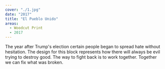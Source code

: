 ```yaml
---
cover: "./1.jpg"
date: "2017"
title: "El Pueblo Unido"
areas:
  - Woodcut Print
  - 2017
---
```


The year after Trump's election certain people began to spread hate without hesitation. The design for this block represents how there will always be evil trying to destroy good. The way to fight back is to work together. Together we can fix what was broken.